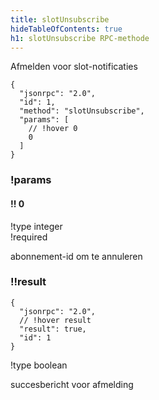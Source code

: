 ```yaml
---
title: slotUnsubscribe
hideTableOfContents: true
h1: slotUnsubscribe RPC-methode
---
```


Afmelden voor slot-notificaties

<APIMethod>

```jsonc !!request
{
  "jsonrpc": "2.0",
  "id": 1,
  "method": "slotUnsubscribe",
  "params": [
    // !hover 0
    0
  ]
}
```

### !params

#### !! 0

!type integer  
!required

abonnement-id om te annuleren

### !!result

```jsonc !response
{
  "jsonrpc": "2.0",
  // !hover result
  "result": true,
  "id": 1
}
```

!type boolean

succesbericht voor afmelding

</APIMethod>
